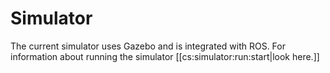 # Simulator
The current simulator uses Gazebo and is integrated with ROS. For information about running the simulator [[cs:simulator:run:start|look here.]]